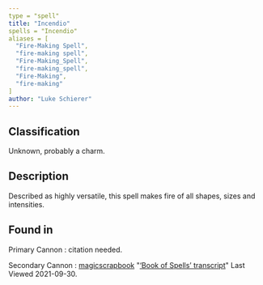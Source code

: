 ```yaml
---
type = "spell"
title: "Incendio"
spells = "Incendio"
aliases = [
  "Fire-Making Spell",
  "fire-making spell",
  "Fire-Making_Spell",
  "fire-making_spell",
  "Fire-Making",
  "fire-making"
]
author: "Luke Schierer"
---
```


## Classification

Unknown, probably a charm. 

## Description

Described as highly versatile, this spell makes fire of all shapes, sizes and intensities. 

## Found in

Primary Cannon
:   citation needed.

Secondary Cannon
:   [magicscrapbook](https://magicscrapbook.tumblr.com/)
    "[‘Book of Spells’ transcript](https://magicscrapbook.tumblr.com/post/162085200042/book-of-spells-transcript)"
    Last Viewed 2021-09-30.
